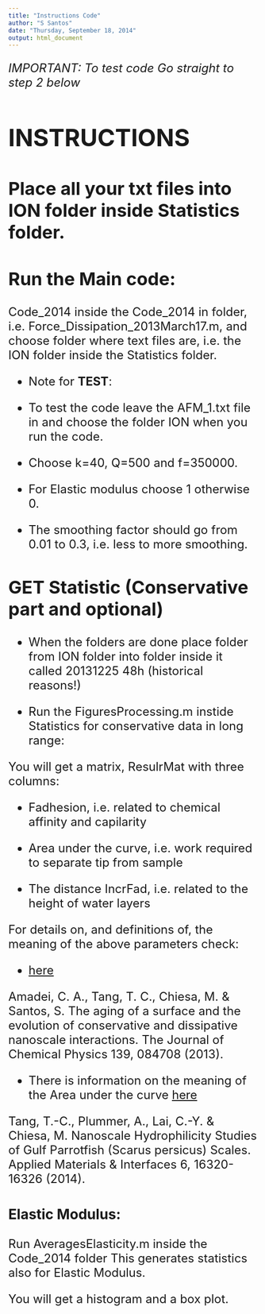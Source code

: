 ```yaml
---
title: "Instructions Code"
author: "S Santos"
date: "Thursday, September 18, 2014"
output: html_document
---
```


<font size="5">

*IMPORTANT: To test code Go straight to step 2 below*

# INSTRUCTIONS 

##  Place all your txt files into ION folder inside Statistics folder. 

## Run the Main code:

Code_2014 inside the Code_2014 in folder, i.e. Force_Dissipation_2013March17.m, and choose folder where text files
are, i.e. the ION folder inside the Statistics folder.  

* Note for **TEST**: 

- To test the code leave the AFM_1.txt file in and choose the folder ION when you run the code. 

- Choose k=40, Q=500 and f=350000. 

- For Elastic modulus choose 1 otherwise 0. 

- The smoothing factor should go from 0.01 to 0.3, i.e. less to more smoothing. 


## GET Statistic (Conservative part and optional) 

- When the folders are done place folder from ION folder into folder inside it called 20131225 48h (historical reasons!)
 

- Run the FiguresProcessing.m instide Statistics for conservative data in long range:

You will get a matrix, ResulrMat with three columns:

* Fadhesion, i.e. related to chemical affinity and capilarity

* Area under the curve, i.e. work required to separate tip from sample

* The distance IncrFad, i.e. related to the height of water layers

For details on, and definitions of, the meaning of the above parameters check:

- [here](http://scitation.aip.org/content/aip/journal/jcp/139/8/10.1063/1.4819267?showFTTab=true&containerItemId=content/aip/journal/jcp)

Amadei, C. A., Tang, T. C., Chiesa, M. & Santos, S. The aging of a surface and the evolution of conservative and dissipative nanoscale interactions. The Journal of Chemical Physics 139, 084708 (2013).

- There is information on the meaning of the Area under the curve 
[here](http://pubs.acs.org/doi/abs/10.1021/am504568w)  
  
Tang, T.-C., Plummer, A., Lai, C.-Y. & Chiesa, M. Nanoscale Hydrophilicity Studies of Gulf Parrotfish (Scarus persicus) Scales. Applied Materials & Interfaces 6, 16320-16326 (2014).

### **Elastic Modulus**:

Run AveragesElasticity.m inside the Code_2014 folder
This generates statistics also for Elastic Modulus.

You will get a histogram and a box plot. 

</font>